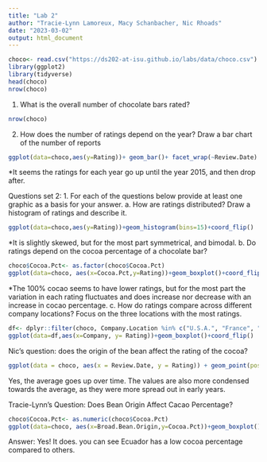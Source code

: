 ```yaml
---
title: "Lab 2"
author: "Tracie-Lynn Lamoreux, Macy Schanbacher, Nic Rhoads"
date: "2023-03-02"
output: html_document
---
```


```r
choco<- read.csv("https://ds202-at-isu.github.io/labs/data/choco.csv")
library(ggplot2)
library(tidyverse)
head(choco)
nrow(choco)
```

1. What is the overall number of chocolate bars rated?
```r
nrow(choco)
```

2. How does the number of ratings depend on the year? Draw a bar chart of the number of reports
```r
ggplot(data=choco,aes(y=Rating))+ geom_bar()+ facet_wrap(~Review.Date)
```
*It seems the ratings for each year go up until the year 2015, and then drop after.


Questions set 2:
1. For each of the questions below provide at least one graphic as a basis for your answer.
a. How are ratings distributed? Draw a histogram of ratings and describe it.

```r
ggplot(data=choco,aes(y=Rating))+geom_histogram(bins=15)+coord_flip()
```
*It is slightly skewed, but for the most part symmetrical, and bimodal.
b. Do ratings depend on the cocoa percentage of a chocolate bar?
```r
choco$Cocoa.Pct<- as.factor(choco$Cocoa.Pct)
ggplot(data=choco, aes(x=Cocoa.Pct,y=Rating))+geom_boxplot()+coord_flip()
```
*The 100% cocao seems to have lower ratings, but for the most part the variation in each rating fluctuates and does increase nor decrease with an increase in cocao percentage.
c. How do ratings compare across different company locations? Focus on the three locations with the most ratings.
```r
df<- dplyr::filter(choco, Company.Location %in% c("U.S.A.", "France", "Canada")) 
ggplot(data=df,aes(x=Company, y= Rating))+geom_boxplot()+coord_flip()
```


Nic's question: does the origin of the bean affect the rating of the cocoa?

```r
ggplot(data = choco, aes(x = Review.Date, y = Rating)) + geom_point(position="jitter")
```

Yes, the average goes up over time. The values are also more condensed towards the average, as they were more spread out in early years.

Tracie-Lynn's Question:
Does Bean Origin Affect Cacao Percentage?
```r
choco$Cocoa.Pct<- as.numeric(choco$Cocoa.Pct)
ggplot(data=choco, aes(x=Broad.Bean.Origin,y=Cocoa.Pct))+geom_boxplot()+coord_flip()
```

Answer: Yes! It does. you can see Ecuador has a low cocoa percentage compared to others.

